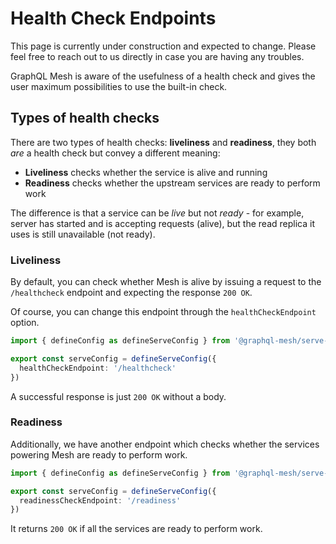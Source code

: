 
# Health Check Endpoints

<Callout>
  This page is currently under construction and expected to change. Please feel free to reach out to
  us directly in case you are having any troubles.
</Callout>

GraphQL Mesh is aware of the usefulness of a health check and gives the user maximum possibilities
to use the built-in check.

## Types of health checks

There are two types of health checks: **liveliness** and **readiness**, they both _are_ a health
check but convey a different meaning:

- **Liveliness** checks whether the service is alive and running
- **Readiness** checks whether the upstream services are ready to perform work

The difference is that a service can be _live_ but not _ready_ - for example, server has started and
is accepting requests (alive), but the read replica it uses is still unavailable (not ready).

### Liveliness

By default, you can check whether Mesh is alive by issuing a request to the `/healthcheck` endpoint
and expecting the response `200 OK`.

Of course, you can change this endpoint through the `healthCheckEndpoint` option.

```ts filename="mesh.config.ts"
import { defineConfig as defineServeConfig } from '@graphql-mesh/serve-cli'

export const serveConfig = defineServeConfig({
  healthCheckEndpoint: '/healthcheck'
})
```

A successful response is just `200 OK` without a body.

### Readiness

Additionally, we have another endpoint which checks whether the services powering Mesh are ready to
perform work.

```ts filename="mesh.config.ts"
import { defineConfig as defineServeConfig } from '@graphql-mesh/serve-cli'

export const serveConfig = defineServeConfig({
  readinessCheckEndpoint: '/readiness'
})
```

It returns `200 OK` if all the services are ready to perform work.
